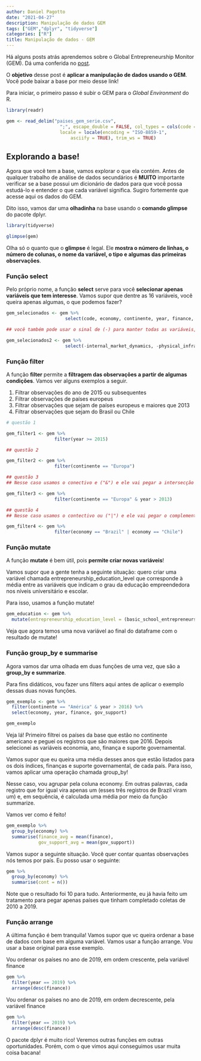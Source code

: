 ```yaml
---
author: Daniel Pagotto
date: "2021-04-27"
description: Manipulação de dados GEM
tags: ["GEM","dplyr", "tidyverse"]
categories: ["R"]
title: Manipulação de dados - GEM
---
```


Há alguns posts atrás aprendemos sobre o Global Entrepreneurship Monitor (GEM). Dá uma conferida no [post](https://danielppagotto.github.io/blog_Daniel/post/post-2-bases1/).  

O **objetivo** desse post é **aplicar a manipulação de dados usando o GEM**. Você pode baixar a base por meio desse link!  

Para iniciar, o primeiro passo é subir o GEM para o *Global Environment* do R.  

```r
library(readr)

gem <- read_delim("paises_gem_serie.csv", 
                    ";", escape_double = FALSE, col_types = cols(code = col_character()), 
                    locale = locale(encoding = "ISO-8859-1", 
                        asciify = TRUE), trim_ws = TRUE) 


```


## Explorando a base! 

Agora que você tem a base, vamos explorar o que ela contém. Antes de qualquer trabalho de análise de dados secundários é **MUITO** importante verificar se a base possui um dicionário de dados para que você possa estudá-lo e entender o que cada variável significa. Sugiro fortemente que acesse aqui os dados do GEM. 

Dito isso, vamos dar uma **olhadinha** na base usando o **comando glimpse** do pacote dplyr.

```r
library(tidyverse)

glimpse(gem)

```

Olha só o quanto que o **glimpse** é legal. Ele **mostra o número de linhas, o número de colunas, o nome da variável, o tipo e algumas das primeiras observações**.


### Função select

Pelo próprio nome, a função **select** serve para você **selecionar apenas variáveis que tem interesse**. Vamos supor que dentre as 16 variáveis, você queira apenas algumas, o que podemos fazer? 

```r

gem_selecionados <- gem %>% 
                      select(code, economy, continente, year, finance, gov_programs)

## você também pode usar o sinal de (-) para manter todas as variáveis, menos aquelas indicadas 

gem_selecionados2 <- gem %>% 
                      select(-internal_market_dynamics, -physical_infraestruture)


```

### Função filter 

A função **filter** permite a **filtragem das observações a partir de algumas condições**. Vamos ver alguns exemplos a seguir. 

1) Filtrar observações do ano de 2015 ou subsequentes  
2) Filtrar observações de países europeus 
3) Filtrar observações que sejam de países europeus e maiores que 2013
4) Filtrar observações que sejam do Brasil ou Chile


```r

# questão 1

gem_filter1 <- gem %>% 
                  filter(year >= 2015)

## questão 2

gem_filter2 <- gem %>% 
                  filter(continente == "Europa")

## questão 3 
## Nesse caso usamos o conectivo e ("&") e ele vai pegar a intersecção das condicionais

gem_filter3 <- gem %>% 
                  filter(continente == "Europa" & year > 2013)

## questão 4 
## Nesse caso usamos o contectivo ou ("|") e ele vai pegar o complemento das condicionais

gem_filter4 <- gem %>% 
                  filter(economy == "Brazil" | economy == "Chile")


```

### Função mutate 

A função **mutate** é bem útil, pois **permite criar novas variáveis**! 

Vamos supor que a gente tenha a seguinte situação: quero criar uma variável chamada entrepreneurship_education_level que corresponde à média entre as variáveis que indicam o grau da educação empreendedora nos níveis universitário e escolar. 

Para isso, usamos a função mutate! 

```r
gem_education <- gem %>% 
  mutate(entrepreneurship_education_level = (basic_school_entrepreneurship + university_entrepreneurial_education)/2)


```

Veja que agora temos uma nova variável ao final do dataframe com o resultado de mutate! 


### Função group_by e summarise

Agora vamos dar uma olhada em duas funções de uma vez, que são a **group_by e summarize**. 

Para fins didáticos, vou fazer uns filters aqui antes de aplicar o exemplo dessas duas novas funções. 

```r
gem_exemplo <- gem %>% 
  filter(continente == "América" & year > 2016) %>% 
  select(economy, year, finance, gov_support)

gem_exemplo

```

Veja lá! Primeiro filtrei os países da base que estão no continente americano e peguei os registros que são maiores que 2016. Depois selecionei as variáveis economia, ano, finança e suporte governamental. 

Vamos supor que eu queira uma média desses anos que estão listados para os dois índices, finanças e suporte governamental, de cada país. Para isso, vamos aplicar uma operação chamada group_by! 

Nesse caso, vou agrupar pela coluna economy. Em outras palavras, cada registro que for igual vira apenas um (esses três registros de Brazil viram um) e, em sequência, é calculada uma média por meio da função summarize. 

Vamos ver como é feito! 

```r
gem_exemplo %>%  
  group_by(economy) %>% 
  summarise(finance_avg = mean(finance), 
            gov_support_avg = mean(gov_support))


```
Vamos supor a seguinte situação. Você quer contar quantas observações nós temos por país. Eu posso usar o seguinte: 

```r
gem %>%  
  group_by(economy) %>% 
  summarise(cont = n())
```

Note que o resultado foi 10 para tudo. Anteriormente, eu já havia feito um tratamento para pegar apenas países que tinham completado coletas de 2010 a 2019. 


### Função arrange 

A última função é bem tranquila! Vamos supor que vc queira ordenar a base de dados com base em alguma variável. Vamos usar a função arrange. Vou usar a base original para esse exemplo.

Vou ordenar os países no ano de 2019, em ordem crescente, pela variável finance

```r

gem %>% 
  filter(year == 2019) %>% 
  arrange(desc(finance))

```

Vou ordenar os países no ano de 2019, em ordem decrescente, pela variável finance 

```r

gem %>% 
  filter(year == 2019) %>% 
  arrange(desc(finance))

```

O pacote dplyr é muito rico! Veremos outras funções em outras oportunidades. Porém, com o que vimos aqui conseguimos usar muita coisa bacana! 


